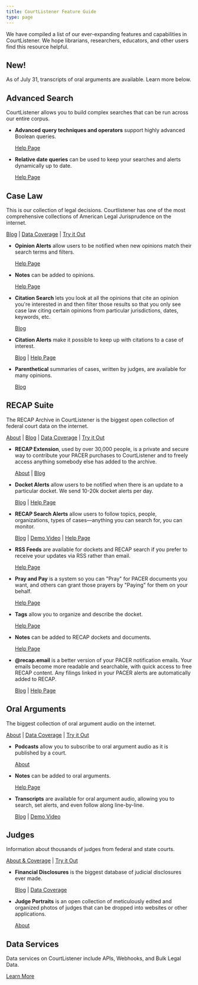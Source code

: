 ```yaml
---
title: CourtListener Feature Guide
type: page
---
```


<p class="lead">We have compiled a list of our ever-expanding features and capabilities in CourtListener. We hope librarians, researchers, educators, and other users find this resource helpful.</p>

## New!

As of July 31, transcripts of oral arguments are available. Learn more below.

## Advanced Search

<p className="lead">CourtListener allows you to build complex searches that can be run across our entire corpus.</p>

- **Advanced query techniques and operators** support highly advanced Boolean queries.

  [Help Page](https://www.courtlistener.com/help/search-operators/)

- **Relative date queries** can be used to keep your searches and alerts dynamically up to date. 

  [Help Page](https://www.courtlistener.com/help/relative-dates/)

## Case Law

<p className="lead">This is our collection of legal decisions. Courtlistener has one of the most comprehensive collections of American Legal Jurisprudence on the internet.</p>
  
[Blog](https://free.law/2024/03/26/all-the-case-law/) | [Data Coverage](https://www.courtlistener.com/help/coverage/opinions/) | [Try it Out](https://www.courtlistener.com/opinion/)

- **Opinion Alerts** allow users to be notified when new opinions match their search terms and filters.

  [Help Page](https://www.courtlistener.com/help/alerts/#search-alerts)

- **Notes** can be added to opinions.

  [Help Page](https://www.courtlistener.com/help/tags-notes/#notes)

- **Citation Search** lets you look at all the opinions that cite an opinion you're interested in and then filter those results so that you only see case law citing certain opinions from particular jurisdictions, dates, keywords, etc.

  [Blog](https://free.law/2016/01/30/citation-searching/)

- **Citation Alerts** make it possible to keep up with citations to a case of interest.

  [Blog](https://free.law/2020/02/20/citation-alerts/) | [Help Page](https://www.courtlistener.com/help/alerts/#citation-alerts)

- **Parenthetical** summaries of cases, written by judges, are available for many opinions.

  [Blog](https://free.law/2022/03/17/summarizing-important-cases/)

## RECAP Suite

<p className="lead">The RECAP Archive in CourtListener is the biggest open collection of federal court data on the internet.</p>

[About](https://free.law/recap/) | [Blog](https://free.law/2023/03/13/what-is-in-the-recap-suite) | [Data Coverage](https://www.courtlistener.com/help/coverage/recap/) | [Try it Out](https://www.courtlistener.com/recap/)

- **RECAP Extension**, used by over 30,000 people, is a private and secure way to contribute your PACER purchases to CourtListener and to freely access anything somebody else has added to the archive. 

  [About](https://free.law/recap) | [Blog](https://free.law/2023/03/13/what-is-in-the-recap-suite)

- **Docket Alerts** allow users to be notified when there is an update to a particular docket. We send 10-20k docket alerts per day. 

  [Blog](https://free.law/2018/08/21/announcing-pacer-docket-alerts-for-journalists-lawyers-researchers-and-the-public/) | [Help Page](https://www.courtlistener.com/help/alerts/#recap-alerts)

- **RECAP Search Alerts** allow users to follow topics, people, organizations, types of cases—anything you can search for, you can monitor.

  [Blog](https://free.law/2025/06/18/recap-search-alerts-for-pacer) | [Demo Video](https://www.youtube.com/watch?v=Jh9wbxMZGe4&t=1s) | [Help Page](https://www.courtlistener.com/help/alerts/#search-alerts)

- **RSS Feeds** are available for dockets and RECAP search if you prefer to receive your updates via RSS rather than email.

  [Help Page](https://www.courtlistener.com/feeds/)

- **Pray and Pay** is a system so you can "Pray" for PACER documents you want, and others can grant those prayers by "Paying" for them on your behalf.

  [Help Page](https://www.courtlistener.com/help/pray-and-pay/)

- **Tags** allow you to organize and describe the docket.

  [Help Page](https://www.courtlistener.com/help/tags-notes/#tags)

- **Notes** can be added to RECAP dockets and documents.

  [Help Page](https://www.courtlistener.com/help/tags-notes/#notes)

- **@recap.email** is a better version of your PACER notification emails. Your emails become more readable and searchable, with quick access to free RECAP content. Any filings linked in your PACER alerts are automatically added to RECAP.

  [Blog](https://free.law/2022/08/26/personal-recap-dot-email-addresses/) | [Help Page](https://www.courtlistener.com/help/recap/email/)

## Oral Arguments

<p className="lead">The biggest collection of oral argument audio on the internet.</p>

[About](https://free.law/projects/oral-arguments) | [Data Coverage](https://www.courtlistener.com/help/coverage/oral-arguments/) | [Try it Out](https://www.courtlistener.com/audio/)

- **Podcasts** allow you to subscribe to oral argument audio as it is published by a court.

  [About](https://www.courtlistener.com/podcasts/)

- **Notes** can be added to oral arguments. 

  [Help Page](https://www.courtlistener.com/help/tags-notes/#notes)

- **Transcripts** are available for oral argument audio, allowing you to search, set alerts, and even follow along line-by-line.

  [Blog](https://free.law/2025/07/31/oral-argument-transcripts) | [Demo Video](https://www.youtube.com/watch?v=JwA3r66_Sp0)

## Judges

<p className="lead">Information about thousands of judges from federal and state courts.</p>

[About & Coverage](https://free.law/projects/judge-db) | [Try it Out](https://www.courtlistener.com/person/)

- **Financial Disclosures** is the biggest database of judicial disclosures ever made. 

  [Blog](https://free.law/2021/09/28/announcing-federal-financial-disclosures) | [Data Coverage](https://www.courtlistener.com/help/coverage/financial-disclosures/)

- **Judge Portraits** is an open collection of meticulously edited and organized photos of judges that can be dropped into websites or other applications.

  [About](https://free.law/projects/judge-pics)

## Data Services

<p className="lead">Data services on CourtListener include APIs, Webhooks, and Bulk Legal Data.</p>

  [Learn More](https://www.courtlistener.com/help/api/)
